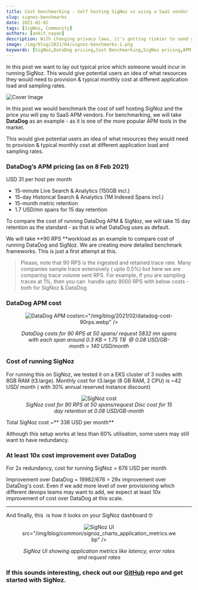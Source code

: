 ```yaml
---
title: Cost benchmarking - Self hosting SigNoz vs using a SaaS vendor
slug: signoz-benchmarks
date: 2021-02-02
tags: [SigNoz, Community]
authors: [ankit_nayan]
description: With changing privacy laws, it's getting riskier to send your data to third party SaaS vendors. In the observability domain, traces and logs are something which you don't want to send outside. Let's find out why self-hosted software solutions are replacing SaaS providers now.
image: /img/blog/2021/04/signoz-benchmarks-1.png
keywords: [SigNoz,DataDog pricing,Cost Benchmarking,SigNoz pricing,APM vendors]
---
```


In this post we want to lay out typical price which someone would incur in running SigNoz. This would give potential users an idea of what resources they would need to provision & typical monthly cost at different application load and sampling rates.



![Cover Image](/img/blog/2021/04/signoz-benchmarks-1.webp)

In this post we would benchmark the cost of self hosting SigNoz and the price you will pay to SaaS APM vendors. For benchmarking, we will take **DataDog** as an example - as it is one of the more popular APM tools in the market.

This would give potential users an idea of what resources they would need to provision & typical monthly cost at different application load and sampling rates.

### DataDog’s APM pricing (as on 8 Feb 2021)

USD 31 per host per month

- 15-minute Live Search & Analytics (150GB incl.)
- 15-day Historical Search & Analytics (1M Indexed Spans incl.)
- 15-month metric retention
- 1.7 USD/mn spans for 15 day retention

To compare the cost of running DataDog APM & SigNoz, we will take 15 day retention as the standard - as that is what DataDog uses as default.

We will take **90 RPS **workload as an example to compare cost of running DataDog and SigNoz. We are creating more detailed benchmark frameworks. This is just a first attempt at this.

> Please, note that 90 RPS is the ingested and retained trace rate. Many companies sample trace extensively ( upto 0.5%) but here we are comparing trace volume sent RPS. For example, if you are sampling traces at 1%, then you can  handle upto 9000 RPS with below costs - both for SigNoz & DataDog.

### DataDog APM cost

<figure data-zoomable align='center'>
    <img className="box-shadowed-image"
  alt="DataDog APM cost"
  
  src="/img/blog/2021/02/datadog-cost-90rps.webp"
  />
<figcaption><i>DataDog costs for 90 RPS at 50 spans/ request 5832 mn spans with each span around 0.3 KB = 1.75 TB  @ 0.08 USD/GB-month = 140 USD/month</i></figcaption>
  </figure>


### Cost of running SigNoz

For running this on SigNoz, we tested it on a EKS cluster of 3 nodes with 8GB RAM (t3.large). Monthly cost for t3.large (8 GB RAM, 2 CPU) is ~42 USD/ month ( with 30% annual reserved instance discount)

<figure data-zoomable align='center'>
    <img className="box-shadowed-image"
  alt="SigNoz cost"
  src="/img/blog/2021/02/signoz-cost-90rps-1.webp"
  />
<figcaption><i>SigNoz cost for 90 RPS at 50 spans/request Disc cost for 15 day retention at 0.08 USD/GB-month</i></figcaption>
  </figure>


Total SigNoz cost ~** 338 USD per month**

Although this setup works at less than 60% utilisation, some users may still want to have redundancy.

### At least 10x cost improvement over DataDog

For 2x redundancy, cost for running SigNoz = 676 USD per month

Improvement over DataDog = 19982/676 = 29x improvement over DataDog's cost. Even if we add more level of over provisioning which different devops teams may want to add, we expect at least 10x improvement of cost over DataDog at this scale.

---

And finally, this  is how it looks on your SigNoz dashboard 🤓

<figure data-zoomable align='center'>
    <img className="box-shadowed-image"
  alt="SigNoz UI"
  
  src="/img/blog/common/signoz_charts_application_metrics.webp"
  />
<figcaption><i>SigNoz UI showing application metrics like latency, error rates and request rates</i></figcaption>
  </figure>


### If this sounds interesting, check out our [GitHub](https://github.com/SigNoz/signoz) repo and get started with SigNoz.
